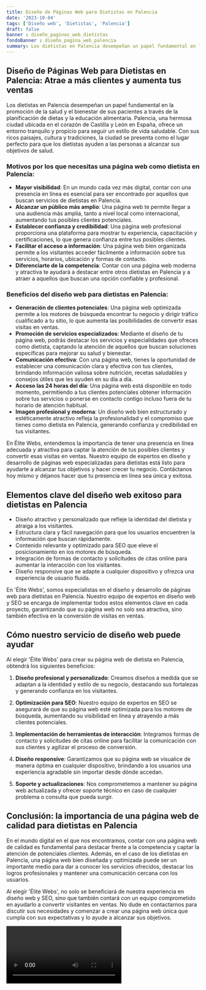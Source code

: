 ```yaml
---
title: Diseño de Páginas Web para Dietistas en Palencia
date: '2023-10-04'
tags: ['Diseño web', 'Dietistas', 'Palencia']
draft: false
banner : diseño_paginas_web_dietistas
fondoBanner : diseño_pagina_web_palencia
summary: Los dietistas en Palencia desempeñan un papel fundamental en la promoción de la salud y el bienestar de sus pacientes a través de la planificación de dietas y la educación alimentaria. Palencia, una hermosa ciudad ubicada en el corazón de Castilla y León en España, ofrece un entorno tranquilo y propicio para seguir un estilo de vida saludable. Con sus ricos paisajes, cultura y tradiciones, la ciudad se presenta como el lugar perfecto para que los dietistas ayuden a las personas a alcanzar sus objetivos de salud.
---
```


## Diseño de Páginas Web para Dietistas en Palencia: Atrae a más clientes y aumenta tus ventas

Los dietistas en Palencia desempeñan un papel fundamental en la promoción de la salud y el bienestar de sus pacientes a través de la planificación de dietas y la educación alimentaria. Palencia, una hermosa ciudad ubicada en el corazón de Castilla y León en España, ofrece un entorno tranquilo y propicio para seguir un estilo de vida saludable. Con sus ricos paisajes, cultura y tradiciones, la ciudad se presenta como el lugar perfecto para que los dietistas ayuden a las personas a alcanzar sus objetivos de salud.

### Motivos por los que necesitas una página web como dietista en Palencia:

- **Mayor visibilidad**: En un mundo cada vez más digital, contar con una presencia en línea es esencial para ser encontrado por aquellos que buscan servicios de dietistas en Palencia.
- **Alcanzar un público más amplio**: Una página web te permite llegar a una audiencia más amplia, tanto a nivel local como internacional, aumentando tus posibles clientes potenciales.
- **Establecer confianza y credibilidad**: Una página web profesional proporciona una plataforma para mostrar tu experiencia, capacitación y certificaciones, lo que genera confianza entre tus posibles clientes.
- **Facilitar el acceso a información**: Una página web bien organizada permite a los visitantes acceder fácilmente a información sobre tus servicios, horarios, ubicación y formas de contacto.
- **Diferenciarte de la competencia**: Contar con una página web moderna y atractiva te ayudará a destacar entre otros dietistas en Palencia y a atraer a aquellos que buscan una opción confiable y profesional.

### Beneficios del diseño web para dietistas en Palencia:

- **Generación de clientes potenciales**: Una página web optimizada permite a los motores de búsqueda encontrar tu negocio y dirigir tráfico cualificado a tu sitio, lo que aumenta las posibilidades de convertir esas visitas en ventas.
- **Promoción de servicios especializados**: Mediante el diseño de tu página web, podrás destacar los servicios y especialidades que ofreces como dietista, captando la atención de aquellos que buscan soluciones específicas para mejorar su salud y bienestar.
- **Comunicación efectiva**: Con una página web, tienes la oportunidad de establecer una comunicación clara y efectiva con tus clientes, brindando información valiosa sobre nutrición, recetas saludables y consejos útiles que les ayuden en su día a día.
- **Acceso las 24 horas del día**: Una página web está disponible en todo momento, permitiendo a tus clientes potenciales obtener información sobre tus servicios o ponerse en contacto contigo incluso fuera de tu horario de atención habitual.
- **Imagen profesional y moderna**: Un diseño web bien estructurado y estéticamente atractivo refleja la profesionalidad y el compromiso que tienes como dietista en Palencia, generando confianza y credibilidad en tus visitantes.

En Élite Webs, entendemos la importancia de tener una presencia en línea adecuada y atractiva para captar la atención de tus posibles clientes y convertir esas visitas en ventas. Nuestro equipo de expertos en diseño y desarrollo de páginas web especializadas para dietistas está listo para ayudarte a alcanzar tus objetivos y hacer crecer tu negocio. Contáctanos hoy mismo y déjanos hacer que tu presencia en línea sea única y exitosa.

<GifSeo />

<Cta />

## Elementos clave del diseño web exitoso para dietistas en Palencia

- Diseño atractivo y personalizado que refleje la identidad del dietista y atraiga a los visitantes.
- Estructura clara y fácil navegación para que los usuarios encuentren la información que buscan rápidamente.
- Contenido relevante y optimizado para SEO que eleve el posicionamiento en los motores de búsqueda.
- Integración de formas de contacto y solicitudes de citas online para aumentar la interacción con los visitantes.
- Diseño responsive que se adapte a cualquier dispositivo y ofrezca una experiencia de usuario fluida.

En 'Élite Webs', somos especialistas en el diseño y desarrollo de páginas web para dietistas en Palencia. Nuestro equipo de expertos en diseño web y SEO se encarga de implementar todos estos elementos clave en cada proyecto, garantizando que su página web no solo sea atractiva, sino también efectiva en la conversión de visitas en ventas.

## Cómo nuestro servicio de diseño web puede ayudar

Al elegir 'Élite Webs' para crear su página web de dietista en Palencia, obtendrá los siguientes beneficios:

1. **Diseño profesional y personalizado**: Creamos diseños a medida que se adaptan a la identidad y estilo de su negocio, destacando sus fortalezas y generando confianza en los visitantes.

2. **Optimización para SEO**: Nuestro equipo de expertos en SEO se asegurará de que su página web esté optimizada para los motores de búsqueda, aumentando su visibilidad en línea y atrayendo a más clientes potenciales.

3. **Implementación de herramientas de interacción**: Integramos formas de contacto y solicitudes de citas online para facilitar la comunicación con sus clientes y agilizar el proceso de conversión.

4. **Diseño responsive**: Garantizamos que su página web se visualice de manera óptima en cualquier dispositivo, brindando a los usuarios una experiencia agradable sin importar desde dónde accedan.

5. **Soporte y actualizaciones**: Nos comprometemos a mantener su página web actualizada y ofrecer soporte técnico en caso de cualquier problema o consulta que pueda surgir.

## Conclusión: la importancia de una página web de calidad para dietistas en Palencia

En el mundo digital en el que nos encontramos, contar con una página web de calidad es fundamental para destacar frente a la competencia y captar la atención de potenciales clientes. Además, en el caso de los dietistas en Palencia, una página web bien diseñada y optimizada puede ser un importante medio para dar a conocer los servicios ofrecidos, destacar los logros profesionales y mantener una comunicación cercana con los usuarios.

Al elegir 'Élite Webs', no solo se beneficiará de nuestra experiencia en diseño web y SEO, sino que también contará con un equipo comprometido en ayudarlo a convertir visitantes en ventas. No dude en contactarnos para discutir sus necesidades y comenzar a crear una página web única que cumpla con sus expectativas y lo ayude a alcanzar sus objetivos.

<Video />

<CtaBot job='Dietistas' city='Palencia'/>

<Gmaps query='Palencia+españa+maps' />